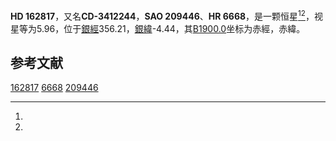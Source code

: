 {{Starbox begin
| name = HD 162817
}}
{{Starbox observe
| epoch = [[J2000.0|J2000.0]]
| constell = {{星座名待查}}<ref name=SIMBAD>{{cite web
 | url=http://simbad.u-strasbg.fr/simbad/sim-id?Ident=HR+6668
 | title =Pulsating variable Star
 | publisher=Centre de Données astronomiques de Strasbourg
 | work=SIMBAD
 | accessdate=2012-07-13}}</ref><ref name=DATA>{{cite web
 | url=http://vizier.u-strasbg.fr/viz-bin/VizieR-5?-out.add=.&-source=5050&-corr=PK=HR&-out.max=9999&HR=6668
 | title=VizieR Detailed Page
 | accessdate=2012-07-13
 | archive-date=2016-03-05
 | archive-url=https://web.archive.org/web/20160305214330/http://vizier.u-strasbg.fr/viz-bin/VizieR-5?-out.add=.&-source=5050&-corr=PK=HR&-out.max=9999&HR=6668
 | dead-url=no
 }}</ref>
| 星官 = 
| ra = {{RA|17|54|27.2}}<ref name=SIMBAD /><ref name=DATA />
| dec = {{DEC|-34|27|59}}<ref name=SIMBAD /><ref name=DATA />
| appmag_v = 5.96<ref name=SIMBAD /><ref name=DATA />
}}
{{Starbox character
| class = B9.5V<ref name=SIMBAD /><ref name=DATA />
| b-v = -0.01<ref name=SIMBAD /><ref name=DATA />
| u-b = -0.1<ref name=SIMBAD /><ref name=DATA />
| r-i = <ref name=SIMBAD /><ref name=DATA />
| variable = 
}}
{{Starbox astrometry
| radial_v = -0.1
| prop_mo_ra = -16
| parallax = 
| p_error = 
}}
{{Starbox catalog
| names =CD-3412244，[[SAO星表|SAO]] 209446，[[HD星表|HD]] 162817，[[HR星表|HR]] 6668}}
{{Starbox reference |Simbad=HR+6668}}
{{Starbox end}}

'''HD 162817'''，又名'''CD-3412244'''，'''SAO 209446'''、'''HR 6668'''，是一颗恒星<ref name=SIMBAD /><ref name=DATA />，视星等为5.96，位于[[銀道座標系|銀經]]356.21，[[銀道座標系|銀緯]]-4.44，其[[B1900.0|B1900.0]]坐标为赤經{{RA|17|47|48}}，赤緯{{DEC|-34|-4.44|42}}。

== 参考文献 ==
{{reflist}}

{{star-stub}}

[[Category:HD和HDE天體|162817]]
[[Category:HR天體|6668]]
[[Category:SAO天體|209446]]